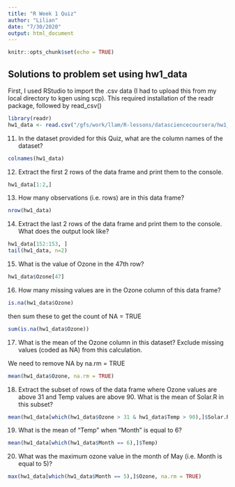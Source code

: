 ```yaml
---
title: "R Week 1 Quiz"
author: "Lilian"
date: "7/30/2020"
output: html_document
---
```


```r
knitr::opts_chunk$set(echo = TRUE)
```

## Solutions to problem set using hw1_data 

First, I used RStudio to import the .csv data (I had to upload this from my local directory to kgen using scp). This required installation of the readr package, followed by read_csv()

```r
library(readr)
hw1_data <- read.csv("/gfs/work/llam/R-lessons/datasciencecoursera/hw1_data.csv")
```

11) In the dataset provided for this Quiz, what are the column names of the dataset?

```r
colnames(hw1_data)
```


12) Extract the first 2 rows of the data frame and print them to the console.
```r
hw1_data[1:2,]
```


13) How many observations (i.e. rows) are in this data frame?
```r
nrow(hw1_data)
```


14) Extract the last 2 rows of the data frame and print them to the console. What does the output look like?
```r
hw1_data[152:153, ]
tail(hw1_data, n=2)
```


15) What is the value of Ozone in the 47th row?
```r
hw1_data$Ozone[47]
```


16) How many missing values are in the Ozone column of this data frame?
```r
is.na(hw1_data$Ozone)
```
then sum these to get the count of NA = TRUE
```r
sum(is.na(hw1_data$Ozone))
```


17) What is the mean of the Ozone column in this dataset? Exclude missing values (coded as NA) from this calculation.

We need to remove NA by na.rm = TRUE
```r
mean(hw1_data$Ozone, na.rm = TRUE)
```


18) Extract the subset of rows of the data frame where Ozone values are above 31 and Temp values are above 90. What is the mean of Solar.R in this subset?
```r
mean(hw1_data[which(hw1_data$Ozone > 31 & hw1_data$Temp > 90),]$Solar.R)
```


19) What is the mean of "Temp" when "Month" is equal to 6?
```r
mean(hw1_data[which(hw1_data$Month == 6),]$Temp)
```


20) What was the maximum ozone value in the month of May (i.e. Month is equal to 5)?
```r
max(hw1_data[which(hw1_data$Month == 5),]$Ozone, na.rm = TRUE)
```




